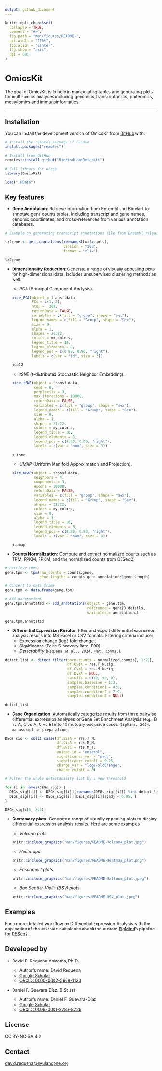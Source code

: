```yaml
---
output: github_document
---
```


<!-- README.md is generated from README.Rmd. Please edit that file -->

```r
knitr::opts_chunk$set(
  collapse = TRUE,
  comment = "#>",
  fig.path = "man/figures/README-",
  out.width = "100%",
  fig.align = "center",
  fig.show = "asis",
  dpi = 600
)
```

# OmicsKit

<!-- badges: start -->
<!-- badges: end -->

The goal of OmicsKit is to help in manipulating tables and generating plots for multi-omics analyses including genomics, transcriptomics, proteomics, methylomics and immunoinformatics.

---

## Installation

You can install the development version of OmicsKit from [GitHub](https://github.com/) with:

``` r
# Install the remotes package if needed
install.packages("remotes")

# Install from GitHub
remotes::install_github("BigMindLab/OmicsKit")

# Call library for usage
library(OmicsKit)
```

```r
load(".RData")
```

## Key features

- **Gene Annotation**: Retrieve information from Ensembl and BioMart to annotate gene counts tables, including transcript and gene names, genomic coordinates, and cross-references from various annotation databases.

``` r
# Example on generating transcript annotations file from Ensembl release 103

tx2gene <- get_annotations(rownames(txi$counts),
                           version = "103",
                           format = "xlsx")
```

```r
tx2gene
```

- **Dimensionality Reduction**: Generate a range of visually appealing plots for high-dimensional data. Includes unsupervised clustering methods as well.

    - *PCA* (Principal Component Analysis).

    ```r
    nice_PCA(object = transf.data,
             PCs = c(1, 2),
             ntop =  200,
             returnData = FALSE,
             variables = c(fill = "group", shape = "sex"),
             legend_names = c(fill = "Group", shape = "Sex"),
             size = 9,
             alpha = 1,
             shapes = 21:22,
             colors = my_colors,
             legend_title = 10,
             legend_elements = 8,
             legend_pos = c(0.80, 0.80, "right"),
             labels = c(var = "id", size = 3))
    ```

    ```r
    pca12
    ```
    
         
    - *tSNE* (t-distributed Stochastic Neighbor Embedding).

    ```r
    nice_tSNE(object = transf.data,
              seed = 0,
              perplexity = 3,
              max_iterations = 10000,
              returnData = FALSE,
              variables = c(fill = "group", shape = "sex"),
              legend_names = c(fill = "Group", shape = "Sex"),
              size = 9,
              alpha = 1,
              shapes = 21:22,
              colors = my_colors,
              legend_title = 10,
              legend_elements = 8,
              legend_pos = c(0.80, 0.80, "right"),
              labels = c(var = "num", size = 3))
    ```

    ```r
    p.tsne
    ```
   
   
    - *UMAP* (Uniform Manifold Approximation and Projection).  

    ```r
    nice_UMAP(object = transf.data,
              neighbors = 4,
              components = 3,
              epochs = 10000,
              returnData = FALSE,
              variables = c(fill = "group", shape = "sex"),
              legend_names = c(fill = "Group", shape = "Sex"),
              shapes = 21:22,
              colors = my_colors,
              size = 9,
              alpha = 1,
              legend_title = 10,
              legend_elements = 8,
              legend_pos = c(0.80, 0.80, "right"),
              labels = c(var = "num", size = 3))
    ```

    ```r
    p.umap
    ```

-   **Counts Normalization**: Compute and extract normalized counts such as TPM, RPKM, FPKM, and the normalized counts from DESeq2.

``` r
# Retrieve TPMs
gene.tpm <- tpm(raw_counts = counts.gene,
                gene_lengths = counts.gene_annotations$gene_length)

# Convert to data frame
gene.tpm <- data.frame(gene.tpm)

# Add annotations
gene.tpm.annotated <- add_annotations(object = gene.tpm,
                                      reference = geneID.details,
                                      variables = annotations)
```

```r
gene.tpm.annotated
```

- **Differential Expression Results**: Filter and export differential expression analysis results into MS Excel or CSV formats. Filtering criteria include:
    -  Expression change (log2 fold change).
    -  Significance (False Discovery Rate, FDR).
    -  *Detectability* ([`Requena et al., 2024, Nat. Comms.`](#article)).

``` r
detect_list <- detect_filter(norm.counts = normalized.counts[, 1:21],
                             df.BvsA = res.T_N.sig,
                             df.CvsA = res.M_N.sig,
                             df.DvsA = NULL,
                             cutoffs = c(50, 50, 0),
                             samples.baseline = 1:3,
                             samples.condition1 = 4:6,
                             samples.condition2 = 7:9,
                             samples.condition3 = NULL)
```

```r
detect_list
```

- **Case Organization**: Automatically categorize results from three pairwise differential expression analyses or Gene Set Enrichment Analysis (e.g., B vs A, C vs A, C vs B) into 10 mutually exclusive cases (`BigMind, 2024, manuscript in preparation`).

``` r
DEGs_sig <- split_cases(df.BvsA = res.T_N,
                        df.CvsA = res.M_N,
                        df.BvsC = res.M_T,
                        unique_id = "ensembl",
                        significance_var = "padj",
                        significance_cutoff = 0.25,
                        change_var = "log2FoldChange",
                        change_cutoff = 0)

# Filter the whole detectability list by a new threshold

for (i in names(DEGs_sig)) {
  DEGs_sig[[i]] <- DEGs_sig[[i]][rownames(DEGs_sig[[i]]) %in% detect_list$DetectGenes, ]
  DEGs_sig[[i]] <- DEGs_sig[[i]][DEGs_sig[[i]]$padj < 0.05, ]
}
```

```r
DEGs_sig[c(6, 8:9)]
```

- **Customary plots**: Generate a range of visually appealing plots to display differential expression analysis results. Here are some examples
    
    - *Volcano plots*  
    
    ```r
    knitr::include_graphics("man/figures/README-Volcano_plot.jpg")
    ```

    - *Heatmaps*  
    ```r
    knitr::include_graphics("man/figures/README-Heatmap_plot.png")
    ```

    - *Enrichment plots*  

    ```r
    knitr::include_graphics("man/figures/README-Balloon_plot.jpeg")
    ```

    - *Box-Scatter-Violin (BSV) plots*  

    ```r
    knitr::include_graphics("man/figures/README-BSV_plot.jpeg")
    ```

## Examples

For a more detailed workflow on Differential Expression Analysis with the application of the `OmicsKit` suit please check the custom [BigMind](https://github.com/BigMindLab)'s pipeline for [DESeq2](https://github.com/BigMindLab/DESeq2).

## Developed by

-   David R. Requena Anicama, Ph.D.

    -   Author's name: David Requena
    -   [Google Scholar](https://scholar.google.com/citations?user=uI01iS4AAAAJ&hl=en)
    -   [ORCID: 0000-0002-5968-1133](https://orcid.org/0000-0002-5968-1133)

-   Daniel F. Guevara Díaz, B.Sc.(s)

    -   Author's name: Daniel F. Guevara-Díaz
    -   [Google Scholar](https://scholar.google.com/citations?hl=en&user=tqT7vr8AAAAJ)
    -   [ORCID: 0009-0001-2786-8729](https://orcid.org/0009-0001-2786-8729)

## License

CC BY-NC-SA 4.0

## Contact

[david.requena\@nyulangone.org](mailto:david.requena@nyulangone.org)
